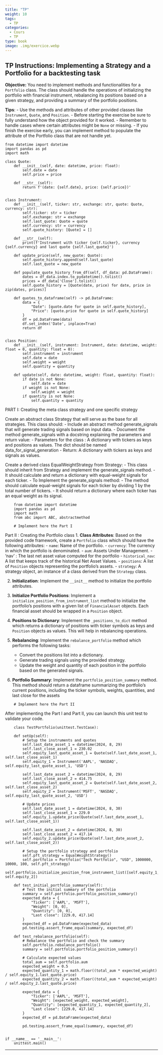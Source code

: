 ```yaml
---
title: "TP"
weight: 10
tags:
  - TP
categories:
  - Cours
  - TP
type: book
image: .img/exercice.webp
---
```


## TP Instructions: Implementing a Strategy and a Portfolio for a backtesting task

**Objective:**
You need to implement methods and functionalities for a `Portfolio` class. The class should handle the operations
of initializing the portfolio with financial instrument, rebalancing its positions based on a given strategy,
and providing a summary of the portfolio positions.

**Tips**:
- Use the methods and attributes of other provided classes like `Instrument`, `Quote`, and `Position`.
- Before starting the exercise be sure to fully understand how the object provided for it worked.
- Remember to handle cases where certain attributes might be `None` or missing.
- If you finish the exercise early, you can implement method to populate the attribute of the Portfolio class that
  are not handle yet.
  
```pyodide-python
from datetime import datetime
import pandas as pd
import math

class Quote:
    def __init__(self, date: datetime, price: float):
        self.date = date
        self.price = price

    def __str__(self):
        return f'(date: {self.date}, price: {self.price})'


class Instrument:
    def __init__(self, ticker: str, exchange: str, quote: Quote, currency: str):
        self.ticker: str = ticker
        self.exchange: str = exchange
        self.last_quote: Quote = quote
        self.currency: str = currency
        self.quote_history: [Quote] = []

    def __str__(self):
        print(f'Instrument with ticker {self.ticker}, currency {self.currency} and last quote {self.last_quote}')

    def update_price(self, new_quote: Quote):
        self.quote_history.append(self.last_quote)
        self.last_quote = new_quote

    def populate_quote_history_from_df(self, df_data: pd.DataFrame):
        dates = df_data.index.to_pydatetime().tolist()
        prices = df_data['Close'].tolist()
        self.quote_history = [Quote(date, price) for date, price in zip(dates, prices)]

    def quotes_to_dataframe(self) -> pd.DataFrame:
        data = {
            "Date": [quote.date for quote in self.quote_history],
            "Price": [quote.price for quote in self.quote_history]
        }
        df = pd.DataFrame(data)
        df.set_index('Date', inplace=True)
        return df


class Position:
    def __init__(self, instrument: Instrument, date: datetime, weight: float = 0, quantity: float = 0):
        self.instrument = instrument
        self.date = date
        self.weight = weight
        self.quantity = quantity

    def update(self, date: datetime, weight: float, quantity: float):
        if date is not None:
            self.date = date
        if weight is not None:
            self.weight = weight
        if quantity is not None:
            self.quantity = quantity

```

PART I: Creating the meta class strategy and one specific strategy

Create an abstract class Strategy that will serve as the base for all strategies. This class should:
    - Include an abstract method generate_signals that will generate trading signals based on input data.
    - Document the method generate_signals with a docstring explaining the parameters and return value:
        - Parameters for the class : A dictionary with tickers as keys and positions as values. The dict should be named
        data_for_signal_generation
        - Return: A dictionary with tickers as keys and signals as values.

Create a derived class EqualWeightStrategy from Strategy:
    - This class should inherit from Strategy and implement the generate_signals method.
     - It should calculate and return a dictionary with equal-weight signals for each ticker.
    - To Implement the generate_signals method:
    - The method should calculate equal-weight signals for each ticker by dividing 1 by the total number of tickers.
    - It should return a dictionary where each ticker has an equal weight as its signal.

```pyodide-python
    from datetime import datetime
    import pandas as pd
    import math
    from abc import ABC, abstractmethod

    # Implement here the Part I

```


Part II : Creating the Portfolio class
1. **Class Attributes**:
   Based on the provided code framework, create a `Portfolio` class which should have the following attributes:
   - `name`: Name of the portfolio.
   - `currency`: The currency in which the portfolio is denominated.
   - `aum`: Assets Under Management.
   - 'nav' : The last net asset value computed for the portfolio
   - `historical_nav`: A list that keeps track of the historical Net Asset Values.
   - `positions`: A list of `Position` objects representing the portfolio's assets.
   - `strategy`: A strategy object, an instance of a class derived from the `Strategy` class.

2. **Initialization**:
   Implement the `__init__` method to initialize the portfolio attributes.

3. **Initialize Portfolio Positions**:
   Implement a `initialize_position_from_instrument_list` method to initialize the portfolio's positions with a given
   list of `FinancialAsset` objects. Each financial asset should be wrapped in a `Position` object.

4. **Positions to Dictionary**:
   Implement the `_positions_to_dict` method which returns a dictionary of positions with ticker symbols as keys and
   `Position` objects as values. This will help in rebalancing operations.

5. **Rebalancing**:
   Implement the `rebalance_portfolio` method which performs the following tasks:
   - Convert the positions list into a dictionary.
   - Generate trading signals using the provided strategy.
   - Update the weight and quantity of each position in the portfolio based on the generated signals.

6. **Portfolio Summary**:
   Implement the `portfolio_position_summary` method. This method should return a dataframe summarizing the
   portfolio's current positions, including the ticker symbols, weights, quantities, and last close for the assets

```pyodide-python
    # Implement here the Part II

```

After implementing the Part I and Part II, you can launch this unit test to validate your code.
```pyodide-python
    class TestPortfolio(unittest.TestCase):

    def setUp(self):
        # Setup the instruments and quotes
        self.last_date_asset_1 = datetime(2024, 8, 29)
        self.last_close_asset_1 = 230.02
        self.equity_last_quote_asset_1 = Quote(self.last_date_asset_1, self.last_close_asset_1)
        self.equity_1 = Instrument('AAPL', 'NASDAQ', self.equity_last_quote_asset_1, 'USD')

        self.last_date_asset_2 = datetime(2024, 8, 29)
        self.last_close_asset_2 = 414.75
        self.equity_last_quote_asset_2 = Quote(self.last_date_asset_2, self.last_close_asset_2)
        self.equity_2 = Instrument('MSFT', 'NASDAQ', self.equity_last_quote_asset_2, 'USD')

        # Update prices
        self.last_date_asset_1 = datetime(2024, 8, 30)
        self.last_close_asset_1 = 229.0
        self.equity_1.update_price(Quote(self.last_date_asset_1, self.last_close_asset_1))

        self.last_date_asset_2 = datetime(2024, 8, 30)
        self.last_close_asset_2 = 417.14
        self.equity_2.update_price(Quote(self.last_date_asset_2, self.last_close_asset_2))

        # Setup the portfolio strategy and portfolio
        self.pft_strategy = EqualWeightStrategy()
        self.portfolio = Portfolio("Tech Portfolio", "USD", 1000000, 10000, 100, self.pft_strategy)
        self.portfolio.initialize_position_from_instrument_list([self.equity_1, self.equity_2])

    def test_initial_portfolio_summary(self):
        # Test the initial summary of the portfolio
        summary = self.portfolio.portfolio_position_summary()
        expected_data = {
            "Ticker": ['AAPL', 'MSFT'],
            "Weight": [0, 0],
            "Quantity": [0, 0],
            "Last close": [229.0, 417.14]
        }
        expected_df = pd.DataFrame(expected_data)
        pd.testing.assert_frame_equal(summary, expected_df)

    def test_rebalance_portfolio(self):
        # Rebalance the portfolio and check the summary
        self.portfolio.rebalance_portfolio()
        summary = self.portfolio.portfolio_position_summary()

        # Calculate expected values
        total_aum = self.portfolio.aum
        expected_weight = 0.5
        expected_quantity_1 = math.floor((total_aum * expected_weight) / self.equity_1.last_quote.price)
        expected_quantity_2 = math.floor((total_aum * expected_weight) / self.equity_2.last_quote.price)

        expected_data = {
            "Ticker": ['AAPL', 'MSFT'],
            "Weight": [expected_weight, expected_weight],
            "Quantity": [expected_quantity_1, expected_quantity_2],
            "Last close": [229.0, 417.14]
        }
        expected_df = pd.DataFrame(expected_data)

        pd.testing.assert_frame_equal(summary, expected_df)


if __name__ == '__main__':
    unittest.main()

```


---